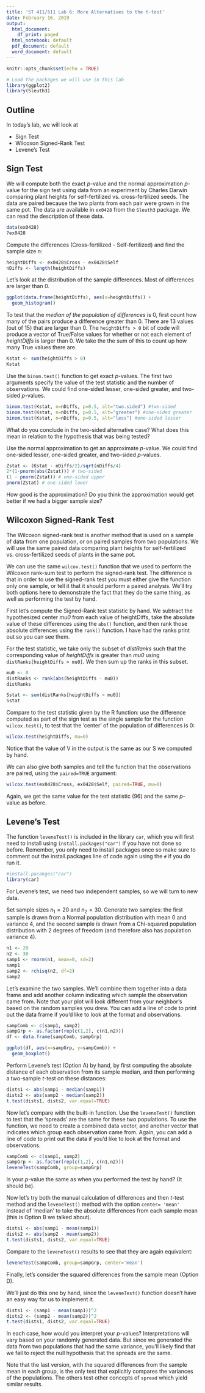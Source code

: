 ```yaml
---
title: 'ST 411/511 Lab 6: More Alternatives to the t-test'
date: February 16, 2019
output:
  html_document:
    df_print: paged
  html_notebook: default
  pdf_document: default
  word_document: default
---
```


```r
knitr::opts_chunk$set(echo = TRUE)

# Load the packages we will use in this lab
library(ggplot2)
library(Sleuth3)
```

## Outline

In today's lab, we will look at

- Sign Test
- Wilcoxon Signed-Rank Test
- Levene's Test

## Sign Test

We will compute both the exact $p$-value and the normal approximation $p$-value for the sign test using data from an experiment by Charles Darwin comparing plant heights for self-fertilized vs. cross-fertilized seeds. The data are paired because the two plants from each pair were grown in the same pot. The data are available in `ex0428` from the `Sleuth3` package. We can read the description of these data.

```r
data(ex0428)
?ex0428
```

Compute the differences (Cross-fertilized - Self-fertilized) and find the sample size $n$:

```r
heightDiffs <- ex0428$Cross - ex0428$Self
nDiffs <- length(heightDiffs)
```

Let's look at the distribution of the sample differences. Most of differences are larger than 0.

```r
ggplot(data.frame(heightDiffs), aes(x=heightDiffs)) + 
  geom_histogram()
```


To test that the *median of the population of differences* is 0, first count how many of the pairs produce a difference greater than 0. There are 13 values (out of 15) that are larger than 0. The `heightDiffs > 0` bit of code will produce a vector of True/False values for whether or not each element of *heightDiffs* is larger than 0. We take the the sum of this to count up how many True values there are.

```r
Kstat <- sum(heightDiffs > 0)
Kstat
```

Use the `binom.test()` function to get exact $p$-values. The first two arguments specify the value of the test statistic and the number of observations. We could find one-sided lesser, one-sided greater, and two-sided $p$-values.

```r
binom.test(Kstat, n=nDiffs, p=0.5, alt="two.sided") #two-sided
binom.test(Kstat, n=nDiffs, p=0.5, alt="greater") #one-sided greater
binom.test(Kstat, n=nDiffs, p=0.5, alt="less") #one-sided lesser
```

What do you conclude in the two-sided alternative case? What does this mean in relation to the hypothesis that was being tested?

Use the normal approximation to get an approximate $p$-value. We could find one-sided lesser, one-sided greater, and two-sided $p$-values.

```r
Zstat <- (Kstat - nDiffs/2)/sqrt(nDiffs/4)
2*(1-pnorm(abs(Zstat))) # two-sided
(1 - pnorm(Zstat)) # one-sided upper
pnorm(Zstat) # one-sided lower

```

How good is the approximation? Do you think the approximation would get better if we had a bigger sample size?

## Wilcoxon Signed-Rank Test

The Wilcoxon signed-rank test is another method that is used on a sample of data from one population, or on paired samples from two populations. We will use the same paired data comparing plant heights for self-fertilized vs. cross-fertilized seeds of plants in the same pot.

We can use the same `wilcox.test()` function that we used to perform the Wilcoxon rank-sum test to perform the signed-rank test.  The difference is that in order to use the signed-rank test you must either give the function only one sample, or tell it that it should perform a paired analysis.  We'll try both options here to demonstrate the fact that they do the same thing, as well as performing the test by hand.

First let's compute the Signed-Rank test statistic by hand. We subtract the hypothesized center *mu0* from each value of heightDiffs, take the absolute value of these differences using the `abs()` function, and then rank those absolute differences using the `rank()` function. I have had the ranks print out so you can see them.

For the test statistic, we take only the subset of *distRanks* such that the corresponding value of *heightDiffs* is greater than *mu0* using `distRanks[heightDiffs > mu0]`. We then sum up the ranks in this subset.

```r
mu0 <- 0
distRanks <- rank(abs(heightDiffs - mu0))
distRanks

Sstat <- sum(distRanks[heightDiffs > mu0])
Sstat
```

Compare to the test statistic given by the R function: use the difference computed as part of the sign test as the single sample for the function `wilcox.test()`, to test that the 'center' of the population of differences is 0:

```r
wilcox.test(heightDiffs, mu=0)
```

Notice that the value of V in the output is the same as our S we computed by hand.

We can also give both samples and tell the function that the observations are paired, using the `paired=TRUE` argument:

```r
wilcox.test(ex0428$Cross, ex0428$Self, paired=TRUE, mu=0)
```

Again, we get the same value for the test statistic (96) and the same $p$-value as before.

## Levene's Test

The function `leveneTest()` is included in the library `car`, which you will first need to install using `install.packages("car")` if you have not done so before. Remember, you only need to install packages once so make sure to comment out the install.packages line of code again using the `#` if you do run it.

```r
#install.pacakges("car")
library(car)
```

For Levene's test, we need two independent samples, so we will turn to new data.

Set sample sizes $n_1 = 20$ and $n_2 = 30$. Generate two samples: the first sample is drawn from a Normal population distribution with mean 0 and variance 4, and the second sample is drawn from a Chi-squared population distribution with 2 degrees of freedom (and therefore also has population variance 4).

```r
n1 <- 20
n2 <- 30
samp1 <- rnorm(n1, mean=0, sd=2)
samp1
samp2 <- rchisq(n2, df=2)
samp2
```

Let's examine the two samples. We'll combine them together into a data frame and add another column indicating which sample the observation came from. Note that your plot will look different from your neighbor's based on the random samples you drew. You can add a line of code to print out the data frame if you'd like to look at the format and observations.

```r
sampComb <- c(samp1, samp2)
sampGrp <- as.factor(rep(c(1,2), c(n1,n2)))
df <- data.frame(sampComb, sampGrp)

ggplot(df, aes(x=sampGrp, y=sampComb)) +
  geom_boxplot()
```

Perform Levene's test (Option A) by hand, by first computing the absolute distance of each observation from its sample median, and then performing a two-sample $t$-test on these distances:

```r
dists1 <- abs(samp1 - median(samp1))
dists2 <- abs(samp2 - median(samp2))
t.test(dists1, dists2, var.equal=TRUE)
```

Now let's compare with the built-in function. Use the `leveneTest()` function to test that the 'spreads' are the same for these two populations. To use the function, we need to create a combined data vector, and another vector that indicates which group each observation came from. Again, you can add a line of code to print out the data if you'd like to look at the format and observations.

```r
sampComb <- c(samp1, samp2)
sampGrp <- as.factor(rep(c(1,2), c(n1,n2)))
leveneTest(sampComb, group=sampGrp)
```

Is your $p$-value the same as when you performed the test by hand? (It should be).

Now let's try both the manual calculation of differences and then $t$-test method and the `leveneTest()` method with the option `center= 'mean'` instead of 'median' to take the absolute differences from each sample mean (this is Option B we talked about).

```r
dists1 <- abs(samp1 - mean(samp1))
dists2 <- abs(samp2 - mean(samp2))
t.test(dists1, dists2, var.equal=TRUE)
```
	
Compare to the `leveneTest()` results to see that they are again equivalent:

```r
leveneTest(sampComb, group=sampGrp, center='mean')
```

Finally, let's consider the squared differences from the sample mean (Option D).

We'll just do this one by hand, since the `leveneTest()` function doesn't have an easy way for us to implement it.

```r
dists1 <- (samp1 - mean(samp1))^2
dists2 <- (samp2 - mean(samp2))^2
t.test(dists1, dists2, var.equal=TRUE)
```

In each case, how would you interpret your $p$-values? Interpretations will vary based on your randomly generated data. But since we generated the data from two populations that had the same variance, you'll likely find that we fail to reject the null hypothesis that the spreads are the same.

Note that the last version, with the squared differences from the sample mean in each group, is the only test that explicitly compares the variances of the populations. The others test other concepts of `spread` which yield similar results.


